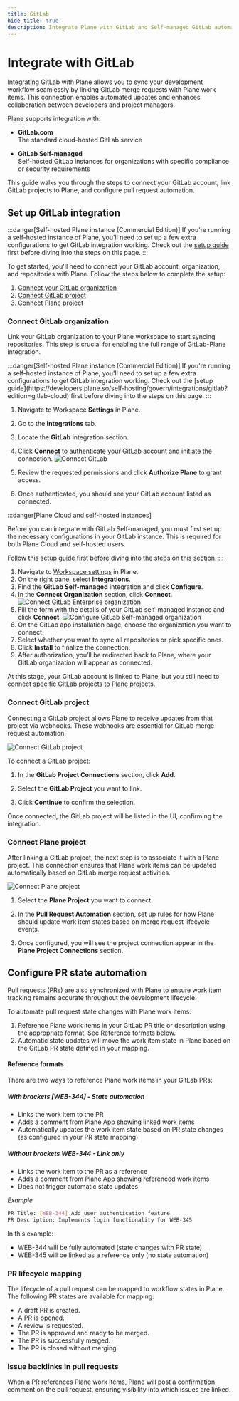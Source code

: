 ```yaml
---
title: GitLab
hide_title: true
description: Integrate Plane with GitLab and Self-managed GitLab automate pull requests and work item state mapping. Connect repositories to projects for bidirectional updates and seamless workflows.
---
```



<div className="tag-wrapper">
  <h1>Integrate with GitLab</h1>
  <Tags tags={[{ name: "Pro", link: "https://plane.so/pricing", additionalClass: "pro" }]} />
</div>

Integrating GitLab with Plane allows you to sync your development workflow seamlessly by linking GitLab merge requests with Plane work items. This connection enables automated updates and enhances collaboration between developers and project managers.

Plane supports integration with:

- **GitLab.com**   
The standard cloud-hosted GitLab service

- **GitLab Self-managed**   
Self-hosted GitLab instances for organizations with specific compliance or security requirements

This guide walks you through the steps to connect your GitLab account, link GitLab projects to Plane, and configure pull request automation.

## Set up GitLab integration

:::danger[Self-hosted Plane instance (Commercial Edition)]
If you're running a self-hosted instance of Plane, you'll need to set up a few extra configurations to get GitLab integration working. Check out the [setup guide](https://developers.plane.so/self-hosting/govern/integrations/gitlab) first before diving into the steps on this page.
:::

To get started, you'll need to connect your GitLab account, organization, and repositories with Plane. Follow the steps below to complete the setup:

1. [Connect your GitLab organization](/integrations/gitlab#connect-gitlab-organization)
2. [Connect GitLab project](/integrations/gitlab#connect-gitlab-project)
3. [Connect Plane project](/integrations/gitlab#connect-plane-project)

### Connect GitLab organization

Link your GitLab organization to your Plane workspace to start syncing repositories. This step is crucial for enabling the full range of GitLab-Plane integration.

<Tabs queryString="edition">
  <TabItem value="gitlab-cloud" label="GitLab.com">
  :::danger[Self-hosted Plane instance (Commercial Edition)]
  If you're running a self-hosted instance of Plane, you'll need to set up a few extra configurations to get GitLab integration working. Check out the [setup guide](https://developers.plane.so/self-hosting/govern/integrations/gitlab?edition=gitlab-cloud) first before diving into the steps on this page.
  :::

  1. Navigate to Workspace **Settings** in Plane.

  2. Go to the **Integrations** tab.

  3. Locate the **GitLab** integration section.

  4. Click **Connect** to authenticate your GitLab account and initiate the connection.
     ![Connect GitLab](https://media.docs.plane.so/integrations/gitlab/connect-gitlab.webp#center)

  5. Review the requested permissions and click **Authorize Plane** to grant access.

  6. Once authenticated, you should see your GitLab account listed as connected.
  </TabItem>
  
  <TabItem value="gitlab-self-managed" label="GitLab Self-managed">
  :::danger[Plane Cloud and self-hosted instances]

  Before you can integrate with GitLab Self-managed, you must first set up the necessary configurations in your GitLab instance. This is required for both Plane Cloud and self-hosted users.

  Follow this [setup guide](https://developers.plane.so/self-hosting/govern/integrations/gitlab?edition=gitlab-self-managed) first before diving into the steps on this section.
  :::

  1. Navigate to [Workspace settings](/core-concepts/workspaces/overview#workspace-settings) in Plane.
  2. On the right pane, select **Integrations**.
  3. Find the **GitLab Self-managed** integration and click **Configure**.
  4. In the **Connect Organization** section, click **Connect**.
      ![Connect GitLab Enterprise organization](https://media.docs.plane.so/integrations/gitlab/connect-gitlab-self-managed.webp#center)
  5. Fill the form with the details of your GitLab self-managed instance and click **Connect**.
      ![Configure GitLab Self-managed organization](https://media.docs.plane.so/integrations/gitlab/configure-gitlab-self-managed.webp#center)
  6. On the GitLab app installation page, choose the organization you want to connect.
  7. Select whether you want to sync all repositories or pick specific ones.
  8. Click **Install** to finalize the connection.
  9. After authorization, you’ll be redirected back to Plane, where your GitLab organization will appear as connected.
  </TabItem>
</Tabs>

At this stage, your GitLab account is linked to Plane, but you still need to connect specific GitLab projects to Plane projects.


### Connect GitLab project

Connecting a GitLab project allows Plane to receive updates from that project via webhooks. These webhooks are essential for GitLab merge request automation.

![Connect GitLab project](https://media.docs.plane.so/integrations/gitlab/connect-gitlab-project.webp#center)

To connect a GitLab project:

1. In the **GitLab Project Connections** section, click **Add**.

2. Select the **GitLab Project** you want to link.

3. Click **Continue** to confirm the selection.

Once connected, the GitLab project will be listed in the UI, confirming the integration.

### Connect Plane project

After linking a GitLab project, the next step is to associate it with a Plane project. This connection ensures that Plane work items can be updated automatically based on GitLab merge request activities.

![Connect Plane project](https://media.docs.plane.so/integrations/gitlab/connect-plane-project.webp#center)

1. Select the **Plane Project** you want to connect.

2. In the **Pull Request Automation** section, set up rules for how Plane should update work item states based on merge request lifecycle events.

3. Once configured, you will see the project connection appear in the **Plane Project Connections** section.

## Configure PR state automation

Pull requests (PRs) are also synchronized with Plane to ensure work item tracking remains accurate throughout the development lifecycle.

To automate pull request state changes with Plane work items:

1. Reference Plane work items in your GitLab PR title or description using the appropriate format. See [Reference formats](#reference-formats) below.
3. Automatic state updates will move the work item state in Plane based on the GitLab PR state defined in your mapping.

#### Reference formats
There are two ways to reference Plane work items in your GitLab PRs:

##### With brackets [WEB-344] - State automation

- Links the work item to the PR
- Adds a comment from Plane App showing linked work items
- Automatically updates the work item state based on PR state changes (as configured in your PR state mapping)

##### Without brackets WEB-344 - Link only

- Links the work item to the PR as a reference
- Adds a comment from Plane App showing referenced work items
- Does not trigger automatic state updates

*Example*
```bash
PR Title: [WEB-344] Add user authentication feature
PR Description: Implements login functionality for WEB-345
```

In this example:
- WEB-344 will be fully automated (state changes with PR state)
- WEB-345 will be linked as a reference only (no state automation)

### PR lifecycle mapping

The lifecycle of a pull request can be mapped to workflow states in Plane. The following PR states are available for mapping:

- A draft PR is created.
- A PR is opened.
- A review is requested.
- The PR is approved and ready to be merged.
- The PR is successfully merged.
- The PR is closed without merging.

### Issue backlinks in pull requests

When a PR references Plane work items, Plane will post a confirmation comment on the pull request, ensuring visibility into which issues are linked.
